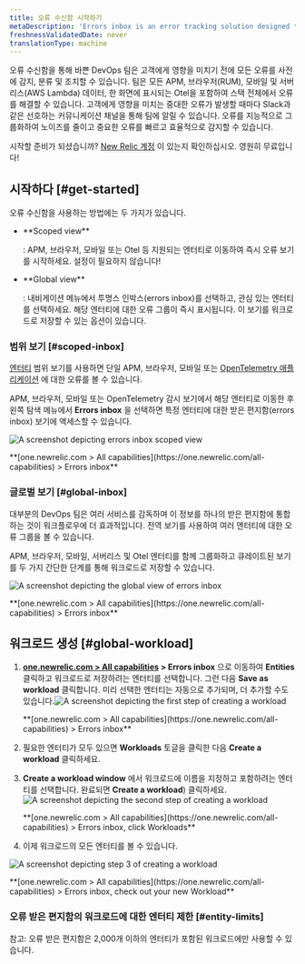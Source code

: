 ```yaml
---
title: 오류 수신함 시작하기
metaDescription: 'Errors inbox is an error tracking solution designed to give you the tools to proactively detect, triage, and resolve errors across your full application stack.'
freshnessValidatedDate: never
translationType: machine
---
```


오류 수신함을 통해 바쁜 DevOps 팀은 고객에게 영향을 미치기 전에 모든 오류를 사전에 감지, 분류 및 조치할 수 있습니다. 팀은 모든 APM, 브라우저(RUM), 모바일 및 서버리스(AWS Lambda) 데이터, 한 화면에 표시되는 Otel을 포함하여 스택 전체에서 오류를 해결할 수 있습니다. 고객에게 영향을 미치는 중대한 오류가 발생할 때마다 Slack과 같은 선호하는 커뮤니케이션 채널을 통해 팀에 알릴 수 있습니다. 오류를 지능적으로 그룹화하여 노이즈를 줄이고 중요한 오류를 빠르고 효율적으로 감지할 수 있습니다.

시작할 준비가 되셨습니까? [New Relic 계정](https://newrelic.com/signup) 이 있는지 확인하십시오. 영원히 무료입니다!

## 시작하다 [#get-started]

오류 수신함을 사용하는 방법에는 두 가지가 있습니다.

* <DNT>
    **Scoped view**
  </DNT>

  : APM, 브라우저, 모바일 또는 Otel 등 지원되는 엔터티로 이동하여 즉시 오류 보기를 시작하세요. 설정이 필요하지 않습니다!

* <DNT>
    **Global view**
  </DNT>

  : 내비게이션 메뉴에서 투명스 인박스(errors inbox)를 선택하고, 관심 있는 엔터티를 선택하세요. 해당 엔터티에 대한 오류 그룹이 즉시 표시됩니다. 이 보기를 워크로드로 저장할 수 있는 옵션이 있습니다.

### 범위 보기 [#scoped-inbox]

[엔터티](/docs/new-relic-solutions/new-relic-one/core-concepts/what-entity-new-relic) 범위 보기를 사용하면 단일 APM, 브라우저, 모바일 또는 [OpenTelemetry 애플리케이션](/docs/more-integrations/open-source-telemetry-integrations/opentelemetry/opentelemetry-introduction/#benefits) 에 대한 오류를 볼 수 있습니다.

APM, 브라우저, 모바일 또는 OpenTelemetry 감시 보기에서 해당 엔터티로 이동한 후 왼쪽 탐색 메뉴에서 <DNT>**Errors inbox**</DNT> 을 선택하면 특정 엔터티에 대한 받은 편지함(errors inbox) 보기에 액세스할 수 있습니다.

<img
  title="Scoped view "
  alt="A screenshot depicting errors inbox scoped view"
  src="/images/errors-inbox_screenshot-full_scoped-view.webp"
/>

<figcaption>
  <DNT>
    **[one.newrelic.com > All capabilities](https://one.newrelic.com/all-capabilities) > Errors inbox**
  </DNT>
</figcaption>

### 글로벌 보기 [#global-inbox]

대부분의 DevOps 팀은 여러 서비스를 감독하며 이 정보를 하나의 받은 편지함에 통합하는 것이 워크플로우에 더 효과적입니다. 전역 보기를 사용하여 여러 엔터티에 대한 오류 그룹을 볼 수 있습니다.

APM, 브라우저, 모바일, 서버리스 및 Otel 엔터티를 함께 그룹화하고 큐레이트된 보기를 두 가지 간단한 단계를 통해 워크로드로 저장할 수 있습니다.

<img
  title="Global view"
  alt="A screenshot depicting the global view of errors inbox"
  src="/images/errors-inbox_screenshot-full_global-view.webp"
/>

<figcaption>
  <DNT>
    **[one.newrelic.com > All capabilities](https://one.newrelic.com/all-capabilities) > Errors inbox**
  </DNT>
</figcaption>

## 워크로드 생성 [#global-workload]

1. <DNT>**[one.newrelic.com > All capabilities](https://one.newrelic.com/all-capabilities) > Errors inbox**</DNT> 으로 이동하여 <DNT>**Entities**</DNT> 클릭하고 워크로드로 저장하려는 엔터티를 선택합니다. 그런 다음 <DNT>**Save as workload**</DNT> 클릭합니다. 미리 선택한 엔터티는 자동으로 추가되며, 더 추가할 수도 있습니다.<img
     title="Errors inbox for Entities"
     alt="A screenshot depicting the first step of creating a workload"
     src="/images/errors-inbox_screenshot-full_create-a-workload-step-1.webp"
   />

   <figcaption>
     <DNT>
       **[one.newrelic.com > All capabilities](https://one.newrelic.com/all-capabilities) > Errors inbox**
     </DNT>
   </figcaption>

2. 필요한 엔터티가 모두 있으면 <DNT>**Workloads**</DNT> 토글을 클릭한 다음 <DNT>**Create a workload**</DNT> 클릭하세요.

3. <DNT>**Create a workload window**</DNT> 에서 워크로드에 이름을 지정하고 포함하려는 엔터티를 선택합니다. 완료되면 <DNT>**Create a workload**</DNT>) 클릭하세요.<img
     title="Errors inbox for Workloads"
     alt="A screenshot depicting the second step of creating a workload"
     src="/images/errors-inbox_screenshot-full_create-a-workload-step-2.webp"
   />

   <figcaption>
     <DNT>
       **[one.newrelic.com > All capabilities](https://one.newrelic.com/all-capabilities) > Errors inbox, click Workloads**
     </DNT>
   </figcaption>

4. 이제 워크로드의 모든 엔터티를 볼 수 있습니다.

<img
  title="Your new workload"
  alt="A screenshot depicting step 3 of creating a workload"
  src="/images/errors-inbox_screenshot-full_create-a-workload-step-3.webp"
/>

<figcaption>
  <DNT>
    **[one.newrelic.com > All capabilities](https://one.newrelic.com/all-capabilities) > Errors inbox, check out your new Workload**
  </DNT>
</figcaption>

### 오류 받은 편지함의 워크로드에 대한 엔터티 제한 [#entity-limits]

참고: 오류 받은 편지함은 2,000개 이하의 엔터티가 포함된 워크로드에만 사용할 수 있습니다.
